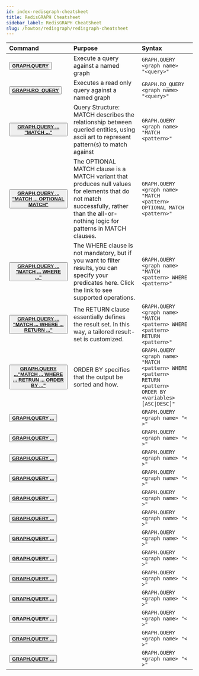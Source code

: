 ```yaml
---
id: index-redisgraph-cheatsheet
title: RedisGRAPH Cheatsheet
sidebar_label: RedisGRAPH CheatSheet
slug: /howtos/redisgraph/redisgraph-cheatsheet
---
```


| Command       | Purpose        | Syntax               |
| :--------------------- | :---------------------- | :----------------- |
| <button><b>[GRAPH.QUERY](https://oss.redis.com/redisgraph/commands/#graphquery)</b></button> | Execute a query against a named graph | <code>GRAPH.QUERY &lt;graph name&gt; "&lt;query&gt;"</code> |
| <button><b>[GRAPH.RO_QUERY](https://oss.redis.com/redisgraph/commands/#graphro_query)</b></button> | Executes a read only query against a named graph | <code>GRAPH.RO_QUERY &lt;graph name&gt; "&lt;query&gt;" |
| <button><b>[GRAPH.QUERY ... "MATCH ..."]() | Query Structure: MATCH describes the relationship between queried entities, using ascii art to represent pattern(s) to match against | <code>GRAPH.QUERY &lt;graph name&gt; "MATCH &lt;pattern&gt;"</code> |
| <button><b>[GRAPH.QUERY ... "MATCH ... OPTIONAL MATCH"](https://oss.redis.com/redisgraph/commands/#optional-match) | The OPTIONAL MATCH clause is a MATCH variant that produces null values for elements that do not match successfully, rather than the all-or-nothing logic for patterns in MATCH clauses. | <code>GRAPH.QUERY &lt;graph name&gt; "MATCH &lt;pattern&gt; OPTIONAL MATCH &lt;pattern&gt;"</code> |
| <button><b>[GRAPH.QUERY ... "MATCH ... WHERE ..."](https://oss.redis.com/redisgraph/commands/#where) | The WHERE clause is not mandatory, but if you want to filter results, you can specify your predicates here.  Click the link to see supported operations. | <code>GRAPH.QUERY &lt;graph name&gt; "MATCH &lt;pattern&gt; WHERE &lt;pattern&gt;"</code> |
| <button><b>[GRAPH.QUERY ... "MATCH ... WHERE ... RETURN ..."](https://oss.redis.com/redisgraph/commands/#return) | The RETURN clause essentially defines the result set.  In this way, a tailored result-set is customized. | <code>GRAPH.QUERY &lt;graph name&gt; "MATCH &lt;pattern&gt; WHERE &lt;pattern&gt; RETURN &lt;pattern&gt;"</code> |
| <button><b>[GRAPH.QUERY ..."MATCH ... WHERE ... RETRUN ... ORDER BY ..."](https://oss.redis.com/redisgraph/commands/#order-by) | ORDER BY specifies that the output be sorted and how. | <code>GRAPH.QUERY &lt;graph name&gt; "MATCH &lt;pattern&gt; WHERE &lt;pattern&gt; RETURN &lt;pattern&gt; ORDER BY &lt;variables&gt; \[ASC\|DESC\]"</code> |
| <button><b>[GRAPH.QUERY ...]() | | <code>GRAPH.QUERY &lt;graph name&gt; "&lt; &gt;"</code> |
| <button><b>[GRAPH.QUERY ...]() | | <code>GRAPH.QUERY &lt;graph name&gt; "&lt; &gt;"</code> |
| <button><b>[GRAPH.QUERY ...]() | | <code>GRAPH.QUERY &lt;graph name&gt; "&lt; &gt;"</code> |
| <button><b>[GRAPH.QUERY ...]() | | <code>GRAPH.QUERY &lt;graph name&gt; "&lt; &gt;"</code> |
| <button><b>[GRAPH.QUERY ...]() | | <code>GRAPH.QUERY &lt;graph name&gt; "&lt; &gt;"</code> |
| <button><b>[GRAPH.QUERY ...]() | | <code>GRAPH.QUERY &lt;graph name&gt; "&lt; &gt;"</code> |
| <button><b>[GRAPH.QUERY ...]() | | <code>GRAPH.QUERY &lt;graph name&gt; "&lt; &gt;"</code> |
| <button><b>[GRAPH.QUERY ...]() | | <code>GRAPH.QUERY &lt;graph name&gt; "&lt; &gt;"</code> |
| <button><b>[GRAPH.QUERY ...]() | | <code>GRAPH.QUERY &lt;graph name&gt; "&lt; &gt;"</code> |
| <button><b>[GRAPH.QUERY ...]() | | <code>GRAPH.QUERY &lt;graph name&gt; "&lt; &gt;"</code> |
| <button><b>[GRAPH.QUERY ...]() | | <code>GRAPH.QUERY &lt;graph name&gt; "&lt; &gt;"</code> |
| <button><b>[GRAPH.QUERY ...]() | | <code>GRAPH.QUERY &lt;graph name&gt; "&lt; &gt;"</code> |
| <button><b>[GRAPH.QUERY ...]() | | <code>GRAPH.QUERY &lt;graph name&gt; "&lt; &gt;"</code> |

